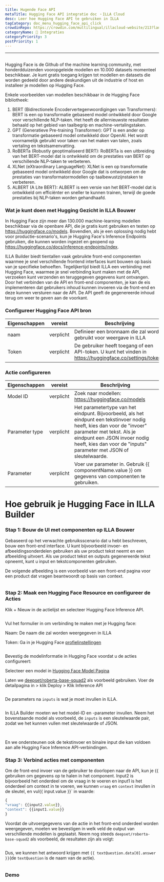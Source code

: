 ```yaml
---
title: Hugende Face API
metaTitle: Hugging Face API integratie doc ・ILLA Cloud
desc: Leer hoe Hugging Face API te gebruiken in ILLA
tagCategory: doc_menu_hugging_face_api_click
crowdinRepo: https://crowdin.com/multilingual/illacloud-website/213?languages=nl&filter=basic&value=0
categoryName: 🔨 Integraties
categoryPriority: 3
postPriority: 1
---
```


* * *

## <h2 hidden>Hugl-Face API</h2>

Hugging Face is de Github of the machine learning community, met honderdduizenden vooropgeleide modellen en 10.000 datasets momenteel beschikbaar. Je kunt gratis toegang krijgen tot modellen en datasets die worden gedeeld door andere deskundigen uit de industrie of host en installeer je modellen op Hugging Face.

Enkele voorbeelden van modellen beschikbaar in de Hugging Face bibliotheek:

1.  BERT (Bidirectionele Encodervertegenwoordigingen van Transformers): BERT is een op transformatie gebaseerd model ontwikkeld door Google voor verschillende NLP-taken. Het heeft de allernieuwste resultaten behaald op het gebied van taalbegrip en machine-vertalingstaken.
2.  GPT (Generatieve Pre-training Transformer): GPT is een ander op transformatie gebaseerd model ontwikkeld door OpenAI. Het wordt voornamelijk gebruikt voor taken van het maken van talen, zoals vertaling en tekstsamenvatting.
3.  RoBERTa (Robustly geoptimaliseerd BERT): RoBERTa is een uitbreiding van het BERT-model dat is ontwikkeld om de prestaties van BERT op verschillende NLP-taken te verbeteren.
4.  XLNet (eXtraordinary LanguageNet): XLNet is een op transformatie gebaseerd model ontwikkeld door Google dat is ontworpen om de prestaties van transformatormodellen op taalbewustzijnstaken te verbeteren.
5.  ALBERT (A Lite BERT): ALBERT is een versie van het BERT-model dat is ontwikkeld om efficiënter en sneller te kunnen trainen, terwijl de goede prestaties bij NLP-taken worden gehandhaafd.

### Wat je kunt doen met Hugging Gezicht in ILLA Bouwer

In Hugging Face zijn meer dan 130.000 machine-learning modellen beschikbaar via de openbare API, die je gratis kunt gebruiken en testen op <https://huggingface.co/models>. Bovendien, als je een oplossing nodig hebt voor productie-scenario's, kun je Hugging Face's Inference Endpoints gebruiken, die kunnen worden ingezet en geopend op <https://huggingface.co/docs/inference-endpoints/index>.

ILLA Builder biedt tientallen vaak gebruikte front-end componenten waarmee je snel verschillende frontend interfaces kunt bouwen op basis van je specifieke behoeften. Tegelijkertijd biedt ILLA een verbinding met Hugging Face, waarmee je snel verbinding kunt maken met de API, verzoeken kunt verzenden en teruggegeven gegevens kunt ontvangen. Door het verbinden van de API en front-end componenten, je kan de eis implementeren dat gebruikers inhoud kunnen invoeren via de front-end en deze kunnen versturen naar de API. De API geeft de gegenereerde inhoud terug om weer te geven aan de voorkant.

### Configureer Hugging Face API bron

| Eigenschappen | vereist   | Beschrijving                                                                                               |
| ------------- | --------- | ---------------------------------------------------------------------------------------------------------- |
| naam          | verplicht | Definieer een bronnaam die zal worden gebruikt voor weergave in ILLA                                       |
| Token         | verplicht | De gebruiker heeft toegang of een API-token. U kunt het vinden in https://huggingface.co/settings/tokens.  |

### Actie configureren

| Eigenschappen  | vereist   | Beschrijving                                                                                                                                                                                                                                               |
| -------------- | --------- | ---------------------------------------------------------------------------------------------------------------------------------------------------------------------------------------------------------------------------------------------------------- |
| Model ID       | verplicht | Zoek naar modellen: https://huggingface.co/models                                                                                                                                                                                                          |
| Parameter type | verplicht | Het parametertype van het eindpunt. Bijvoorbeeld, als het eindpunt een tekstinvoer nodig heeft, kies dan voor de "invoer" parameter met tekst. Als je eindpunt een JSON invoer nodig heeft, kies dan voor de "inputs" parameter met JSON of sleutelwaarde. |
| Parameter      | verplicht | Voer uw parameter in. Gebruik {{ componentName.value }} om gegevens van componenten te gebruiken.                                                                                                                                                          |

# Hoe gebruik je Hugging Face in ILLA Builder

### Stap 1: Bouw de UI met componenten op ILLA Bouwer

Gebaseerd op het verwachte gebruiksscenario dat u hebt beschreven, bouw een front-end interface. U kunt bijvoorbeeld invoer- en afbeeldingsonderdelen gebruiken als uw product tekst neemt en een afbeelding uitvoert. Als uw product tekst en outputs gegenereerde tekst opneemt, kunt u input en tekstcomponenten gebruiken.

De volgende afbeelding is een voorbeeld van een front-end pagina voor een product dat vragen beantwoordt op basis van context.

<img src='https://cdn.illacloud.com/official-website/img/docs/connect/hfapi1.png' alt="" />

### Stap 2: Maak een Hugging Face Resource en configureer de Acties

Klik + Nieuw in de actielijst en selecteer Hugging Face Inference API.

<img src='https://cdn.illacloud.com/official-website/img/docs/connect/hfapi2.png' alt="" />

Vul het formulier in om verbinding te maken met je Hugging face:

Naam: De naam die zal worden weergegeven in ILLA

Token: Ga in je Hugging Face [profielinstellingen](https://huggingface.co/settings/tokens)

<img src='https://cdn.illacloud.com/official-website/img/docs/connect/hfapi3.png' alt="" />

Bevestig de modelinformatie in Hugging Face voordat u de acties configureert:

Selecteer een model in [Hugging Face Model Pagina](https://huggingface.co/models)

Laten we [deepset/roberta-base-squad2](https://huggingface.co/deepset/roberta-base-squad2) als voorbeeld gebruiken. Voer de detailpagina in > klik Deploy > Klik Inference API

<img src='https://cdn.illacloud.com/official-website/img/docs/connect/hfapi4.png' alt="" />

De parameters na `inputs` is wat je moet invullen in ILLA. 

<img src='https://cdn.illacloud.com/official-website/img/docs/connect/hfapi5.png' alt="" />

In ILLA Builder moeten we het model-ID en -parameter invullen. Neem het bovenstaande model als voorbeeld, de `inputs` is een sleutelwaarde pair, zodat we het kunnen vullen met sleutelwaarde of JSON. 

<img src='https://cdn.illacloud.com/official-website/img/docs/connect/hfapi6.png' alt="" />

<img src='https://cdn.illacloud.com/official-website/img/docs/connect/hfapi7.png' alt="" />

En we ondersteunen ook de tekstinvoer en binaire input die kan voldoen aan alle Hugging Face Inference API-verbindingen.

### Stap 3: Verbind acties met componenten

Om de front-end invoer van de gebruiker te doorlopen naar de API, kun je {{ gebruiken om gegevens op te halen in het component. Input2 is bijvoorbeeld het onderdeel om de vraag in te voeren en input1 is het onderdeel om context in te voeren, we kunnen `vraag` en `context` invullen in de sleutel, en vul{{ input.value }}\` in waarde:

```jsx
{
"vraag": {{input2.value}},
"context": {{input1.value}}
}
```

Voordat de uitvoergegevens van de actie in het front-end onderdeel worden weergegeven, moeten we bevestigen in welk veld de output van verschillende modellen is geplaatst. Neem nog steeds `deepset/roberta-base-squad2` als voorbeeld, de resultaten zijn als volgt:

<img src='https://cdn.illacloud.com/official-website/img/docs/connect/hfapi8.png' alt="" />

Dus, we kunnen het antwoord krijgen met `{{ textQuestion.data[0].answer }}`(de `textQuestion` is de naam van de actie). 

<img src='https://cdn.illacloud.com/official-website/img/docs/connect/hfapi9.png' alt="" />

### Demo

<img src='https://cdn.illacloud.com/official-website/img/docs/connect/hfapi10.gif' alt="" />

<img src='https://cdn.illacloud.com/official-website/img/docs/connect/hfapi11.gif' alt="" />
